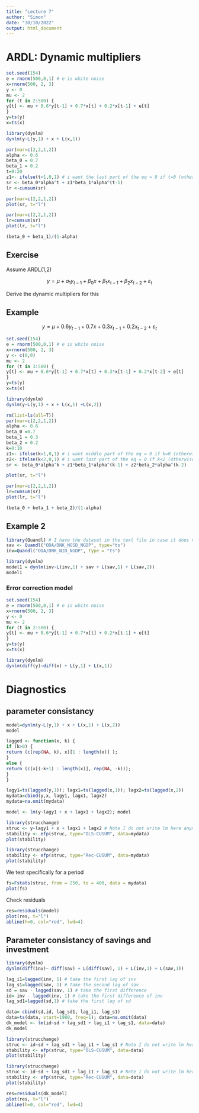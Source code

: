 ```yaml
---
title: "Lecture 7"
author: "Simon"
date: "30/10/2022"
output: html_document
---
```


# ARDL: Dynamic multipliers


```r
set.seed(154)
e = rnorm(500,0,1) # e is white noise
x=rnorm(500, 2, 3)
y <- 0
mu <- 2
for (t in 2:500) {
y[t] <- mu + 0.6*y[t-1] + 0.7*x[t] + 0.2*x[t-1] + e[t]
}
y=ts(y)
x=ts(x)
```

```r
library(dynlm)
dynlm(y~L(y,1) + x + L(x,1))
```

```r
par(mar=c(2,2,1,2))
alpha <- 0.6
beta_0 = 0.7
beta_1 = 0.2
t=0:20
z1<- ifelse(t<1,0,1) # i want the last part of the eq = 0 if t=0 (otherwise exponent will be negative)
sr <- beta_0*alpha^t + z1*beta_1*alpha^(t-1)
lr <-cumsum(sr)
```

```r
par(mar=c(2,2,1,2))
plot(sr, t="l")
```

```r
par(mar=c(2,2,1,2))
lr=cumsum(sr)
plot(lr, t="l")

```

```r
(beta_0 + beta_1)/(1-alpha)
```

## Exercise 

Assume ARDL(1,2)

$$y= \mu + a_1 y_{t-1} + \beta_0 x + \beta_1 x_{t-1} + \beta_2 x_{t-2} + \varepsilon_t$$

Derive the dynamic multipliers for this 





## Example


$$y= \mu + 0.6 y_{t-1} + 0.7 x + 0.3 x_{t-1} + 0.2 x_{t-2} + \varepsilon_t$$
```r
set.seed(154)
e = rnorm(500,0,1) # e is white noise
x=rnorm(500, 2, 3)
y <- c(0,0)
mu <- 2
for (t in 3:500) {
y[t] <- mu + 0.6*y[t-1] + 0.7*x[t] + 0.3*x[t-1] + 0.2*x[t-2] + e[t]
}
y=ts(y)
x=ts(x)
```

```r
library(dynlm)
dynlm(y~L(y,1) + x + L(x,1) +L(x,2))
```

```r
rm(list=ls(all=T))
par(mar=c(2,2,1,2))
alpha <- 0.6
beta_0 =0.7
beta_1 = 0.3
beta_2 = 0.2
k=0:10
z1<- ifelse(k<1,0,1) # i want middle part of the eq = 0 if k=0 (otherwise exponent will be negative)
z2<- ifelse(k<2,0,1) # i want last part of the eq = 0 if k<2 (otherwise exponent will be negative)
sr <- beta_0*alpha^k + z1*beta_1*alpha^(k-1) + z2*beta_2*alpha^(k-2)

```

```r
plot(sr, t="l")
```

```r
par(mar=c(2,2,1,2))
lr=cumsum(sr)
plot(lr, t="l")
```

```r
(beta_0 + beta_1 + beta_2)/(1-alpha)
```

## Example 2

```r
library(Quandl) # I have the dataset in the text file in case it does not work during the lect.
sav <- Quandl("ODA/DNK_NGSD_NGDP", type="ts")
inv=Quandl("ODA/DNK_NID_NGDP", type = "ts")

```

```r
library(dynlm)
model1 = dynlm(inv~L(inv,1) + sav + L(sav,1) + L(sav,2))
model1
```

### Error correction model 


```r
set.seed(154)
e = rnorm(500,0,1) # e is white noise
x=rnorm(500, 2, 3)
y <- 0
mu <- 2
for (t in 2:500) {
y[t] <- mu + 0.6*y[t-1] + 0.7*x[t] + 0.2*x[t-1] + e[t]
}
y=ts(y)
x=ts(x)
```

```r
library(dynlm)
dynlm(diff(y)~diff(x) + L(y,1) + L(x,1))

```

# Diagnostics

## parameter consistancy

```r
model=dynlm(y~L(y,1) + x + L(x,1) + L(x,2))
model

```

```r
lagged <- function(x, k) {
if (k>0) {
return (c(rep(NA, k), x)[1 : length(x)] );
}
else {
return (c(x[(-k+1) : length(x)], rep(NA, -k)));
}
}
```


```r
lagy1=ts(lagged(y,1)); lagx1=ts(lagged(x,1)); lagx2=ts(lagged(x,2))
mydata=cbind(y,x, lagy1, lagx1, lagx2)
mydata=na.omit(mydata)
```

```r
model <- lm(y~lagy1 + x + lagx1 + lagx2); model

```
```r
library(strucchange)
struc <- y~lagy1 + x + lagx1 + lagx2 # Note I do not write lm here anymore
stability <- efp(struc, type="OLS-CUSUM", data=mydata)
plot(stability)

```
```r
library(strucchange)
stability <- efp(struc, type="Rec-CUSUM", data=mydata)
plot(stability)

```


We test specifically for a period 

```r
fs=Fstats(struc, from = 250, to = 400, data = mydata)
plot(fs)
```

Check residuals 

```r
res=residuals(model)
plot(res, t="l")
abline(h=0, col="red", lwd=4)
```


## Parameter consistancy of savings and investment

```r
library(dynlm)
dynlm(diff(inv)~ diff(sav) + L(diff(sav), 1) + L(inv,1) + L(sav,1))
```

```r
lag_i1=lagged(inv, 1) # take the first lag of inv
lag_s1=lagged(sav, 1) # take the second lag of sav
sd = sav - lagged(sav, 1) # take the first difference
id= inv - lagged(inv, 1) # take the first difference of inv
lag_sd1=lagged(sd,1) # take the first lag of sd
```


```r
data= cbind(sd,id, lag_sd1, lag_i1, lag_s1)
data=ts(data, start=1980, freq=1); data=na.omit(data)
dk_model <- lm(id~sd + lag_sd1 + lag_i1 + lag_s1, data=data)
dk_model
```

```r
library(strucchange)
struc <- id~sd + lag_sd1 + lag_i1 + lag_s1 # Note I do not write lm here anymore
stability <- efp(struc, type="OLS-CUSUM", data=data)
plot(stability)

```

```r
library(strucchange)
struc <- id~sd + lag_sd1 + lag_i1 + lag_s1 # Note I do not write lm here anymore
stability <- efp(struc, type="Rec-CUSUM", data=data)
plot(stability)
```

```r
res=residuals(dk_model)
plot(res, t="l")
abline(h=0, col="red", lwd=4)
  
```

